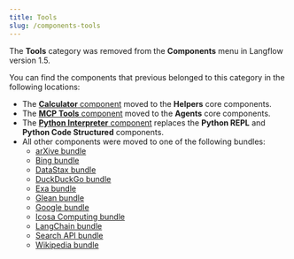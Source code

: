 ```yaml
---
title: Tools
slug: /components-tools
---
```



The **Tools** category was removed from the **Components** menu in Langflow version 1.5.

You can find the components that previous belonged to this category in the following locations:

* The [**Calculator** component](/components-helpers#calculator) moved to the **Helpers** core components.
* The [**MCP Tools** component](/components-agents#mcp-connection) moved to the **Agents** core components.
* The [**Python Interpreter** component](/components-processing#python-interpreter) replaces the **Python REPL** and **Python Code Structured** components.
* All other components were moved to one of the following bundles:
    * [arXive bundle](/bundles-arxiv)
    * [Bing bundle](/bundles-bing)
    * [DataStax bundle](/bundles-datastax)
    * [DuckDuckGo bundle](/bundles-duckduckgo)
    * [Exa bundle](/bundles-exa)
    * [Glean bundle](/bundles-glean)
    * [Google bundle](/bundles-google)
    * [Icosa Computing bundle](/bundles-icosacomputing)
    * [LangChain bundle](/bundles-langchain)
    * [Search API bundle](/bundles-search-api)
    * [Wikipedia bundle](/bundles-wikipedia)

<!-- Removed?
## SearXNG Search Tool

This component creates a tool for searching using SearXNG, a metasearch engine.

| Name | Type | Description |
|------|------|-------------|
| url | String | Input parameter. The URL of the SearXNG instance. |
| max_results | Integer | Input parameter. The maximum number of results to return. |
| categories | List[String] | Input parameter. The categories to search in. |
| language | String | Input parameter. The language for the search results. |
| result_tool | Tool | Output parameter. A SearXNG search tool for use in LangChain. |
-->